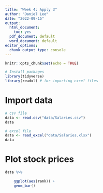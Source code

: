 ```yaml
---
title: "Week 4: Apply 3"
author: "Daniel Lee"
date: "2022-09-15"
output:
  html_document: 
    toc: yes
  pdf_document: default
  word_document: default
editor_options: 
  chunk_output_type: console
---
```


```r
knitr::opts_chunk$set(echo = TRUE)

# Install packages
library(tidyverse)
library(readxl) # for importing excel files
```

# Import data

```r
# csv file
data <- read.csv("data/Salaries.csv")
data

# excel file
data <- read_excel("data/Salaries.xlsx")
data
```

# Plot stock prices

```r
data %>%
    
    ggplot(aes(rank)) +
    geom_bar()
```

